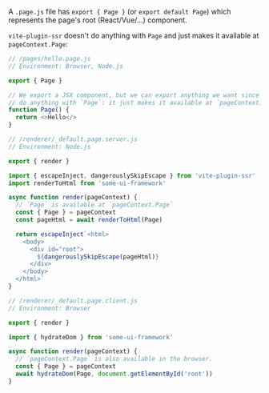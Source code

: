 A `.page.js` file has `export { Page }` (or `export default Page`) which represents the page's root (React/Vue/...) component.

`vite-plugin-ssr` doesn't do anything with `Page` and just makes it available at `pageContext.Page`:

```js
// /pages/hello.page.js
// Environment: Browser, Node.js

export { Page }

// We export a JSX component, but we can export anything we want since vite-plugin-ssr doesn't
// do anything with `Page`: it just makes it available at `pageContext.Page`.
function Page() {
  return <>Hello</>
}
```

```js
// /renderer/_default.page.server.js
// Environment: Node.js

export { render }

import { escapeInject, dangerouslySkipEscape } from 'vite-plugin-ssr'
import renderToHtml from 'some-ui-framework'

async function render(pageContext) {
  // `Page` is available at `pageContext.Page`
  const { Page } = pageContext
  const pageHtml = await renderToHtml(Page)

  return escapeInject`<html>
    <body>
      <div id="root">
        ${dangerouslySkipEscape(pageHtml)}
      </div>
    </body>
  </html>`
}
```
```js
// /renderer/_default.page.client.js
// Environment: Browser

export { render }

import { hydrateDom } from 'some-ui-framework'

async function render(pageContext) {
  // `pageContext.Page` is also available in the browser.
  const { Page } = pageContext
  await hydrateDom(Page, document.getElementById('root'))
}
```
